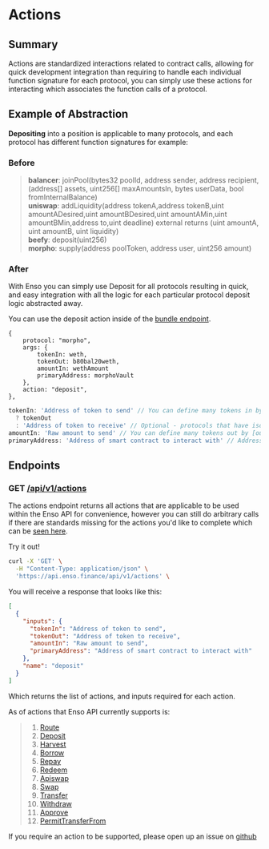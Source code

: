 
# Actions

## Summary

Actions are standardized interactions related to contract calls, allowing for quick development integration than requiring to handle each individual function signature for each protocol, you can simply use these actions for interacting which associates the function calls of a protocol.

## Example of Abstraction

**Depositing** into a position is applicable to many protocols, and each protocol has different function signatures for example:

### Before

> **balancer**: joinPool(bytes32 poolId, address sender, address recipient, (address[] assets, uint256[] maxAmountsIn, bytes userData, bool fromInternalBalance)  
> **uniswap**: addLiquidity(address tokenA,address tokenB,uint amountADesired,uint amountBDesired,uint amountAMin,uint amountBMin,address to,uint deadline) external returns (uint amountA, uint amountB, uint liquidity)  
> **beefy**: deposit(uint256)  
> **morpho**: supply(address poolToken, address user, uint256 amount)

### After

With Enso you can simply use Deposit for all protocols resulting in quick, and easy integration with all the logic for each particular protocol deposit logic abstracted away.

You can use the deposit action inside of the [bundle endpoint](./api-reference/bundle).

```
{
    protocol: "morpho",
    args: {
        tokenIn: weth,
        tokenOut: b80bal20weth,
        amountIn: wethAmount
        primaryAddress: morphoVault
    },
    action: "deposit",
},
```

```javascript
tokenIn: 'Address of token to send' // You can define many tokens in by [inToken1, inToken2]
  ? tokenOut
  : 'Address of token to receive' // Optional - protocols that have isolated contracts per each deposit(for example Yearn), then you do not need to define tokenOut.  For protocols that have a shared contract for all of their vaults/deposits such as balancer and univ4 then you should define tokenOut
amountIn: 'Raw amount to send' // You can define many tokens out by [outToken1, outToken2]
primaryAddress: 'Address of smart contract to interact with' // Address of smart contract to interact with
```

## Endpoints

### GET [/api/v1/actions](https://api.enso.finance/api#/metadata/ActionsController_findAll)

The actions endpoint returns all actions that are applicable to be used within the Enso API for convenience, however you can still do arbitrary calls if there are standards missing for the actions you'd like to complete which can be [seen here](./here).

<Callout type="info" emoji="💡">
  Try it out!
</Callout>

```bash copy
curl -X 'GET' \
  -H "Content-Type: application/json" \
  'https://api.enso.finance/api/v1/actions' \
```

You will receive a response that looks like this:

```json
[
  {
    "inputs": {
      "tokenIn": "Address of token to send",
      "tokenOut": "Address of token to receive",
      "amountIn": "Raw amount to send",
      "primaryAddress": "Address of smart contract to interact with"
    },
    "name": "deposit"
  }
]
```

Which returns the list of actions, and inputs required for each action.

As of actions that Enso API currently supports is:

> 1. [Route](./actions/route)
> 2. [Deposit](./actions/deposit)
> 3. [Harvest](./actions/harvest)
> 4. [Borrow](./actions/borrow)
> 5. [Repay](./actions/repay)
> 6. [Redeem](./actions/redeem)
> 7. [Apiswap](./actions/apiswap)
> 8. [Swap](./actions/swap)
> 9. [Transfer](./actions/transfer)
> 10. [Withdraw](./actions/withdraw)
> 11. [Approve](./actions/approve)
> 12. [PermitTransferFrom](./actions/permittransferfrom)

If you require an action to be supported, please open up an issue on [github](https://github.com/EnsoFinance)

